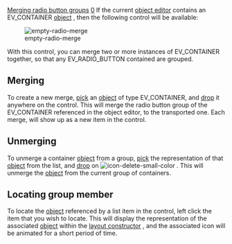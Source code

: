 [[Property:title|Merging radio button groups]]
[[Property:weight|0]]
If the current [[Object editor|object editor]]  contains an <eiffel>EV_CONTAINER</eiffel> [[EiffelBuild Notation|object]] , then the following control will be available: 

[[Image:empty-radio-merge]]  

With this control, you can merge two or more instances of <eiffel>EV_CONTAINER</eiffel> together, so that any <eiffel>EV_RADIO_BUTTON</eiffel> contained are grouped.

==Merging==

To create a new merge, [[EiffelBuild Notation|pick]]  an [[EiffelBuild Notation|object]]  of type <eiffel>EV_CONTAINER</eiffel>, and [[EiffelBuild Notation|drop]]  it anywhere on the control. This will merge the radio button group of the <eiffel>EV_CONTAINER</eiffel> referenced in the object editor, to the transported one. Each merge, will show up as a new item in the control. 
{{note| '''Note''': Container objects may only be grouped once, and as such, you will not be permitted to add an [[EiffelBuild Notation|object]]  that is already contained in the list. }}


==Unmerging==

To unmerge a container [[EiffelBuild Notation|object]]  from a group, [[EiffelBuild Notation|pick]]  the representation of that [[EiffelBuild Notation|object]]  from the list, and [[EiffelBuild Notation|drop]]  on  [[Image:icon-delete-small-color]] . This will unmerge the [[EiffelBuild Notation|object]]  from the current group of containers. 

==Locating group member==

To locate the [[EiffelBuild Notation|object]]  referenced by a list item in the control, left click the item that you wish to locate. This will display the representation of the associated [[EiffelBuild Notation|object]]  within the [[Layout constructor|layout constructor]] , and the associated icon will be animated for a short period of time. 




